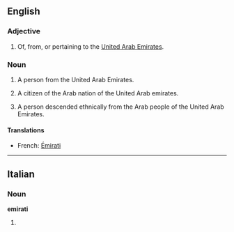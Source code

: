 ==English==

===Adjective===
{{en-adj|-}}

# Of, from, or pertaining to the [[United Arab Emirates]].

===Noun===
{{en-noun}}

# A person from the United Arab Emirates.
# {{historical}} A citizen of the Arab nation of the United Arab emirates.
# A person descended ethnically from the Arab people of the United Arab Emirates.

====Translations====
{{trans-top|A person from the United Arab Emirates}}
* French: [[Émirati]]
{{trans-mid}}
{{trans-bottom}}

----

==Italian==

===Noun===
'''emirati''' {{m}}

# {{plural of|[[emirato]]|lang=Italian}}